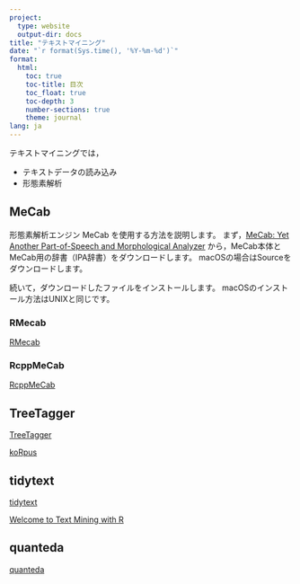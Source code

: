```yaml
---
project:
  type: website
  output-dir: docs
title: "テキストマイニング"
date: "`r format(Sys.time(), '%Y-%m-%d')`"
format:
  html:
    toc: true
    toc-title: 目次
    toc_float: true
    toc-depth: 3
    number-sections: true
    theme: journal
lang: ja
---
```


テキストマイニングでは，

- テキストデータの読み込み
- 形態素解析


## MeCab

形態素解析エンジン MeCab を使用する方法を説明します。
まず，[MeCab: Yet Another Part-of-Speech and Morphological Analyzer](http://taku910.github.io/mecab/){target="_blank"} から，MeCab本体とMeCab用の辞書（IPA辞書）をダウンロードします。
macOSの場合はSourceをダウンロードします。

続いて，ダウンロードしたファイルをインストールします。
macOSのインストール方法はUNIXと同じです。


### RMecab

[RMecab](http://rmecab.jp/wiki/){target="_blank"}


### RcppMeCab

[RcppMeCab](https://github.com/junhewk/RcppMeCab){target="_blank"}



## TreeTagger

[TreeTagger](https://www.cis.uni-muenchen.de/~schmid/tools/TreeTagger/){target="_blank"}


[koRpus](https://reaktanz.de/?c=hacking&s=koRpus){target="_blank"}


## tidytext

[tidytext](https://cran.r-project.org/web/packages/tidytext/index.html){target="_blank"}

[Welcome to Text Mining with R](https://www.tidytextmining.com/){target="_blank"}


## quanteda

[quanteda](https://github.com/quanteda/quanteda){target="_blank"}


